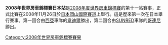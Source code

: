 {{Unreferenced|time=2012-03-19T09:35:39+00:00 }} 

'''2008年世界房車錦標賽日本站'''是[[2008年度世界房車錦標賽|2008年度世界房車錦標賽]]的第十一站賽事，正式比賽在2008年11月26日於[[日本|日本]][[岡山國際賽道|岡山國際賽道]]上舉行。這是歷來第一次在日本舉行賽事。第一回合由[[西亞|西亞]]車隊的[[韋迪爾|韋迪爾]]勝出，第二回合由[[SUNRED|SUNRED]]車隊的[[哥連尼|哥連尼]]勝出。

{{WTCC-stub}}

{{WTCC race
|Name_of_race=世界房車錦標賽日本站
|Year_of_race=2008
|Previous_race_in_season=[[2008年世界房車錦標賽意大利站|2008年世界房車錦標賽意大利站]]
|Next_race_in_season=[[2008年世界房車錦標賽澳門站|2008年世界房車錦標賽澳門站]]
|Previous_year's_race=[[2007年世界房車錦標賽日本站|2007年世界房車錦標賽日本站]]
|Next_year's_race=[[2009年世界房車錦標賽日本站|2009年世界房車錦標賽日本站]]
}}

[[Category:2008年世界房車錦標賽賽果|Category:2008年世界房車錦標賽賽果]]
